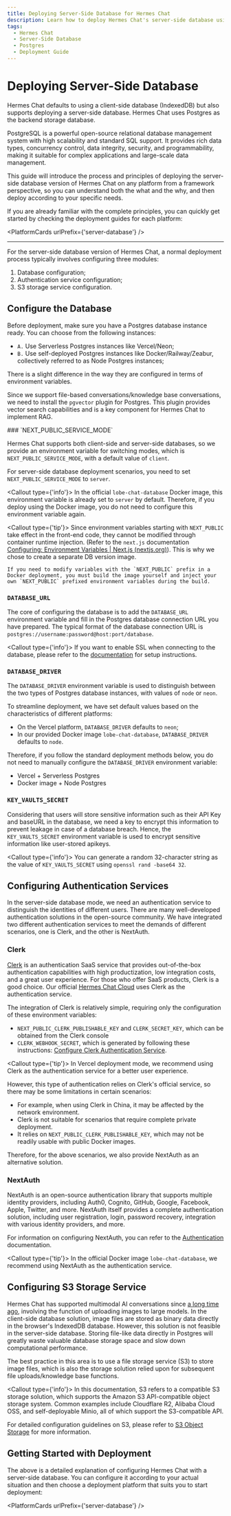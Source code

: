 ```yaml
---
title: Deploying Server-Side Database for Hermes Chat
description: Learn how to deploy Hermes Chat's server-side database using Postgres.
tags:
  - Hermes Chat
  - Server-Side Database
  - Postgres
  - Deployment Guide
---
```


# Deploying Server-Side Database

Hermes Chat defaults to using a client-side database (IndexedDB) but also supports deploying a server-side database. Hermes Chat uses Postgres as the backend storage database.

<Callout>
  PostgreSQL is a powerful open-source relational database management system with high scalability
  and standard SQL support. It provides rich data types, concurrency control, data integrity,
  security, and programmability, making it suitable for complex applications and large-scale data
  management.
</Callout>

This guide will introduce the process and principles of deploying the server-side database version of Hermes Chat on any platform from a framework perspective, so you can understand both the what and the why, and then deploy according to your specific needs.

If you are already familiar with the complete principles, you can quickly get started by checking the deployment guides for each platform:

<PlatformCards urlPrefix={'server-database'} />

---

For the server-side database version of Hermes Chat, a normal deployment process typically involves configuring three modules:

1. Database configuration;
2. Authentication service configuration;
3. S3 storage service configuration.

## Configure the Database

Before deployment, make sure you have a Postgres database instance ready. You can choose from the following instances:

- `A.` Use Serverless Postgres instances like Vercel/Neon;
- `B.` Use self-deployed Postgres instances like Docker/Railway/Zeabur, collectively referred to as Node Postgres instances;

<Callout>
  There is a slight difference in the way they are configured in terms of environment variables.
</Callout>

Since we support file-based conversations/knowledge base conversations, we need to install the `pgvector` plugin for Postgres. This plugin provides vector search capabilities and is a key component for Hermes Chat to implement RAG.

<Steps>
  ### `NEXT_PUBLIC_SERVICE_MODE`

  Hermes Chat supports both client-side and server-side databases, so we provide an environment variable for switching modes, which is `NEXT_PUBLIC_SERVICE_MODE`, with a default value of `client`.

  For server-side database deployment scenarios, you need to set `NEXT_PUBLIC_SERVICE_MODE` to `server`.

  <Callout type={'info'}>
    In the official `lobe-chat-database` Docker image, this environment variable is already set to
    `server` by default. Therefore, if you deploy using the Docker image, you do not need to configure
    this environment variable again.
  </Callout>

  <Callout type={'tip'}>
    Since environment variables starting with `NEXT_PUBLIC` take effect in the front-end code, they cannot be modified through container runtime injection. (Refer to the `next.js` documentation [Configuring: Environment Variables | Next.js (nextjs.org)](https://nextjs.org/docs/pages/building-your-application/configuring/environment-variables)). This is why we chose to create a separate DB version image.

    If you need to modify variables with the `NEXT_PUBLIC` prefix in a Docker deployment, you must build the image yourself and inject your own `NEXT_PUBLIC` prefixed environment variables during the build.
  </Callout>

  ### `DATABASE_URL`

  The core of configuring the database is to add the `DATABASE_URL` environment variable and fill in the Postgres database connection URL you have prepared. The typical format of the database connection URL is `postgres://username:password@host:port/database`.

  <Callout type={'info'}>
    If you want to enable SSL when connecting to the database, please refer to the
    [documentation](https://stackoverflow.com/questions/14021998/using-psql-to-connect-to-postgresql-in-ssl-mode)
    for setup instructions.
  </Callout>

  ### `DATABASE_DRIVER`

  The `DATABASE_DRIVER` environment variable is used to distinguish between the two types of Postgres database instances, with values of `node` or `neon`.

  To streamline deployment, we have set default values based on the characteristics of different platforms:

  - On the Vercel platform, `DATABASE_DRIVER` defaults to `neon`;
  - In our provided Docker image `lobe-chat-database`, `DATABASE_DRIVER` defaults to `node`.

  Therefore, if you follow the standard deployment methods below, you do not need to manually configure the `DATABASE_DRIVER` environment variable:

  - Vercel + Serverless Postgres
  - Docker image + Node Postgres

  ### `KEY_VAULTS_SECRET`

  Considering that users will store sensitive information such as their API Key and baseURL in the database, we need a key to encrypt this information to prevent leakage in case of a database breach. Hence, the `KEY_VAULTS_SECRET` environment variable is used to encrypt sensitive information like user-stored apikeys.

  <Callout type={'info'}>
    You can generate a random 32-character string as the value of `KEY_VAULTS_SECRET` using `openssl
                                                                                          rand -base64 32`.
  </Callout>
</Steps>

## Configuring Authentication Services

In the server-side database mode, we need an authentication service to distinguish the identities of different users. There are many well-developed authentication solutions in the open-source community. We have integrated two different authentication services to meet the demands of different scenarios, one is Clerk, and the other is NextAuth.

### Clerk

[Clerk](https://clerk.com?utm_source=hermeslabs\&utm_medium=docs) is an authentication SaaS service that provides out-of-the-box authentication capabilities with high productization, low integration costs, and a great user experience. For those who offer SaaS products, Clerk is a good choice. Our official [Hermes Chat Cloud](https://hermes-chat.com) uses Clerk as the authentication service.

The integration of Clerk is relatively simple, requiring only the configuration of these environment variables:

- `NEXT_PUBLIC_CLERK_PUBLISHABLE_KEY` and `CLERK_SECRET_KEY`, which can be obtained from the Clerk console
- `CLERK_WEBHOOK_SECRET`, which is generated by following these instructions: [Configure Clerk Authentication Service](/docs/self-hosting/advanced/auth/clerk#create-and-configure-webhook-in-clerk).

<Callout type={'tip'}>
  In Vercel deployment mode, we recommend using Clerk as the authentication service for a better
  user experience.
</Callout>

However, this type of authentication relies on Clerk's official service, so there may be some limitations in certain scenarios:

- For example, when using Clerk in China, it may be affected by the network environment.
- Clerk is not suitable for scenarios that require complete private deployment.
- It relies on `NEXT_PUBLIC_CLERK_PUBLISHABLE_KEY`, which may not be readily usable with public Docker images.

Therefore, for the above scenarios, we also provide NextAuth as an alternative solution.

### NextAuth

NextAuth is an open-source authentication library that supports multiple identity providers, including Auth0, Cognito, GitHub, Google, Facebook, Apple, Twitter, and more. NextAuth itself provides a complete authentication solution, including user registration, login, password recovery, integration with various identity providers, and more.

For information on configuring NextAuth, you can refer to the [Authentication](/docs/self-hosting/advanced/authentication) documentation.

<Callout type={'tip'}>
  In the official Docker image `lobe-chat-database`, we recommend using NextAuth as the
  authentication service.
</Callout>

## Configuring S3 Storage Service

Hermes Chat has supported multimodal AI conversations since [a long time ago](https://x.com/hermeslabs/status/1724289575672291782), involving the function of uploading images to large models. In the client-side database solution, image files are stored as binary data directly in the browser's IndexedDB database. However, this solution is not feasible in the server-side database. Storing file-like data directly in Postgres will greatly waste valuable database storage space and slow down computational performance.

The best practice in this area is to use a file storage service (S3) to store image files, which is also the storage solution relied upon for subsequent file uploads/knowledge base functions.

<Callout type={'info'}>
  In this documentation, S3 refers to a compatible S3 storage solution, which supports the Amazon S3
  API-compatible object storage system. Common examples include Cloudflare R2, Alibaba Cloud OSS,
  and self-deployable Minio, all of which support the S3-compatible API.
</Callout>

For detailed configuration guidelines on S3, please refer to [S3 Object Storage](/docs/self-hosting/advanced/s3) for more information.

## Getting Started with Deployment

The above is a detailed explanation of configuring Hermes Chat with a server-side database. You can configure it according to your actual situation and then choose a deployment platform that suits you to start deployment:

<PlatformCards urlPrefix={'server-database'} />

